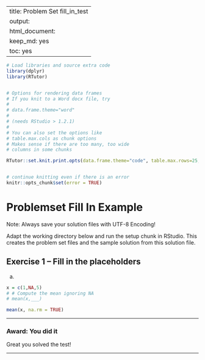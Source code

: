 
---
title: Problem Set fill_in_test
output: 
  html_document: 
    keep_md: yes
    toc: yes
---

```r
# Load libraries and source extra code
library(dplyr)
library(RTutor)


# Options for rendering data frames
# If you knit to a Word docx file, try
# 
# data.frame.theme="word" 
# 
# (needs RStudio > 1.2.1)
# 
# You can also set the options like
# table.max.cols as chunk options
# Makes sense if there are too many, too wide
# columns in some chunks

RTutor::set.knit.print.opts(data.frame.theme="code", table.max.rows=25, table.max.cols=NULL, round.digits=5, signif.digits=8)


# continue knitting even if there is an error
knitr::opts_chunk$set(error = TRUE) 
```

# Problemset Fill In Example

Note: Always save your solution files with UTF-8 Encoding!

Adapt the working directory below and run the setup chunk in RStudio. This creates the problem set files and the sample solution from this solution file.

## Exercise 1 -- Fill in the placeholders

a) 

```r
x = c(1,NA,5)
# # Compute the mean ignoring NA
# mean(x,___)

mean(x, na.rm = TRUE) 
```


***

### Award: You did it
Great you solved the test!

***

